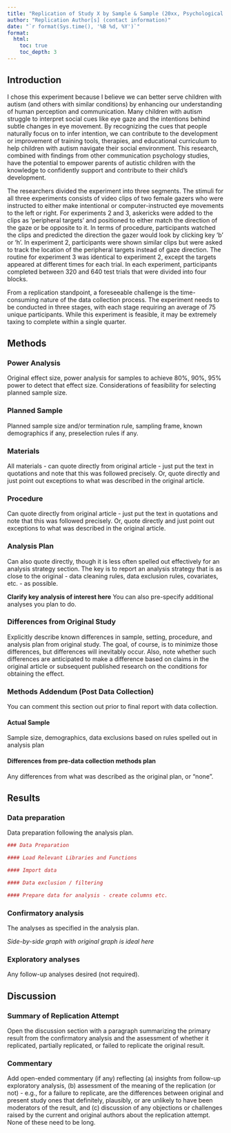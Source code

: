 ```yaml
---
title: "Replication of Study X by Sample & Sample (20xx, Psychological Science)"
author: "Replication Author[s] (contact information)"
date: "`r format(Sys.time(), '%B %d, %Y')`"
format:
  html:
    toc: true
    toc_depth: 3
---
```


<!-- Replication reports should all use this template to standardize reporting across projects.  These reports will be public supplementary materials that accompany the summary report(s) of the aggregate results. -->

## Introduction

I chose this experiment because I believe we can better serve children with autism (and others with similar conditions) by enhancing our understanding of human perception and communication. Many children with autism struggle to interpret social cues like eye gaze and the intentions behind subtle changes in eye movement. By recognizing the cues that people naturally focus on to infer intention, we can contribute to the development or improvement of training tools, therapies, and educational curriculum to help children with autism navigate their social environment. This research, combined with findings from other communication psychology studies, have the potential to empower parents of autistic children with the knowledge to confidently support and contribute to their child’s development.  

The researchers divided the experiment into three segments. The stimuli for all three experiments consists of video clips of two female gazers who were instructed to either make intentional or computer-instructed eye movements to the left or right. For experiments 2 and 3, askericks were added to the clips as ‘peripheral targets’ and positioned to either match the direction of the gaze or be opposite to it. In terms of procedure, participants watched the clips and predicted the direction the gazer would look by clicking key ‘b’ or ‘h’. In experiment 2, participants were shown similar clips but were asked to track the location of the peripheral targets instead of gaze direction. The routine for experiment 3 was identical to experiment 2, except the targets appeared at different times for each trial. In each experiment, participants completed between 320 and 640 test trials that were divided into four blocks. 

From a replication standpoint, a foreseeable challenge is the time-consuming nature of the data collection process. The experiment needs to be conducted in three stages, with each stage requiring an average of 75 unique participants. While this experiment is feasible, it may be extremely taxing to complete within a single quarter. 


## Methods

### Power Analysis

Original effect size, power analysis for samples to achieve 80%, 90%, 95% power to detect that effect size.  Considerations of feasibility for selecting planned sample size.

### Planned Sample

Planned sample size and/or termination rule, sampling frame, known demographics if any, preselection rules if any.

### Materials

All materials - can quote directly from original article - just put the text in quotations and note that this was followed precisely.  Or, quote directly and just point out exceptions to what was described in the original article.

### Procedure	

Can quote directly from original article - just put the text in quotations and note that this was followed precisely.  Or, quote directly and just point out exceptions to what was described in the original article.

### Analysis Plan

Can also quote directly, though it is less often spelled out effectively for an analysis strategy section.  The key is to report an analysis strategy that is as close to the original - data cleaning rules, data exclusion rules, covariates, etc. - as possible.  

**Clarify key analysis of interest here**  You can also pre-specify additional analyses you plan to do.

### Differences from Original Study

Explicitly describe known differences in sample, setting, procedure, and analysis plan from original study.  The goal, of course, is to minimize those differences, but differences will inevitably occur.  Also, note whether such differences are anticipated to make a difference based on claims in the original article or subsequent published research on the conditions for obtaining the effect.

### Methods Addendum (Post Data Collection)

You can comment this section out prior to final report with data collection.

#### Actual Sample
  Sample size, demographics, data exclusions based on rules spelled out in analysis plan

#### Differences from pre-data collection methods plan
  Any differences from what was described as the original plan, or “none”.


## Results


### Data preparation

Data preparation following the analysis plan.
	
```r
### Data Preparation

#### Load Relevant Libraries and Functions

#### Import data

#### Data exclusion / filtering

#### Prepare data for analysis - create columns etc.
```

### Confirmatory analysis

The analyses as specified in the analysis plan.  

*Side-by-side graph with original graph is ideal here*

### Exploratory analyses

Any follow-up analyses desired (not required).  

## Discussion

### Summary of Replication Attempt

Open the discussion section with a paragraph summarizing the primary result from the confirmatory analysis and the assessment of whether it replicated, partially replicated, or failed to replicate the original result.  

### Commentary

Add open-ended commentary (if any) reflecting (a) insights from follow-up exploratory analysis, (b) assessment of the meaning of the replication (or not) - e.g., for a failure to replicate, are the differences between original and present study ones that definitely, plausibly, or are unlikely to have been moderators of the result, and (c) discussion of any objections or challenges raised by the current and original authors about the replication attempt.  None of these need to be long.
